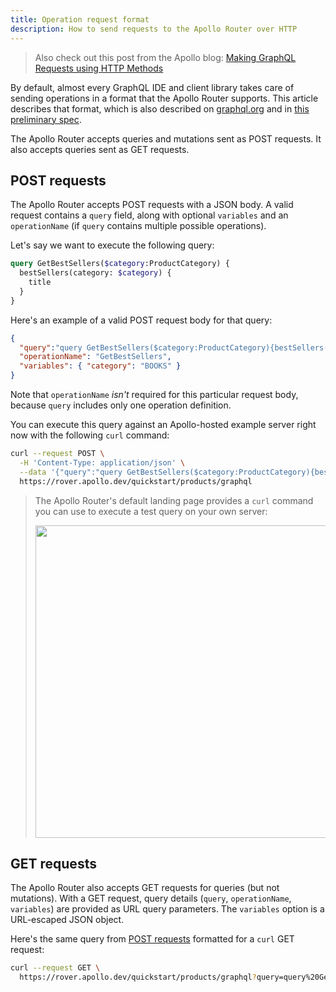 ---
title: Operation request format
description: How to send requests to the Apollo Router over HTTP
---

> Also check out this post from the Apollo blog: [Making GraphQL Requests using HTTP Methods](https://www.apollographql.com/blog/graphql/basics/making-graphql-requests-using-http-methods/)

By default, almost every GraphQL IDE and client library takes care of sending operations in a format that the Apollo Router supports. This article describes that format, which is also described on [graphql.org](https://graphql.org/learn/serving-over-http/) and in [this preliminary spec](https://github.com/graphql/graphql-over-http).

The Apollo Router accepts queries and mutations sent as POST requests. It also accepts queries sent as GET requests.

## POST requests

The Apollo Router accepts POST requests with a JSON body. A valid request contains a `query` field, along with optional `variables` and an `operationName` (if `query` contains multiple possible operations).

Let's say we want to execute the following query:

```graphql
query GetBestSellers($category:ProductCategory) {
  bestSellers(category: $category) {
    title
  }
}
```

 Here's an example of a valid POST request body for that query:

```json
{
  "query":"query GetBestSellers($category:ProductCategory){bestSellers(category: $category){title}}",
  "operationName": "GetBestSellers",
  "variables": { "category": "BOOKS" }
}
```

Note that `operationName` _isn't_ required for this particular request body, because `query` includes only one operation definition.

You can execute this query against an Apollo-hosted example server right now with the following `curl` command:

```sh
curl --request POST \
  -H 'Content-Type: application/json' \
  --data '{"query":"query GetBestSellers($category:ProductCategory){bestSellers(category: $category){title}}", "operationName":"GetBestSellers", "variables":{"category":"BOOKS"}}' \
  https://rover.apollo.dev/quickstart/products/graphql
```

> The Apollo Router's default landing page provides a `curl` command you can use to execute a test query on your own server:
>
> <img class="screenshot" src="../images/as-landing-page-production.jpg" width="500" />

## GET requests

The Apollo Router also accepts GET requests for queries (but not mutations). With a GET request, query details (`query`, `operationName`, `variables`) are provided as URL query parameters. The `variables` option is a URL-escaped JSON object.

Here's the same query from [POST requests](#post-requests) formatted for a `curl` GET request:

```sh
curl --request GET \
  https://rover.apollo.dev/quickstart/products/graphql?query=query%20GetBestSellers%28%24category%3AProductCategory%29%7BbestSellers%28category%3A%20%24category%29%7Btitle%7D%7D&operationName=GetBestSellers&variables=%7B%22category%22%3A%22BOOKS%22%7D
```
